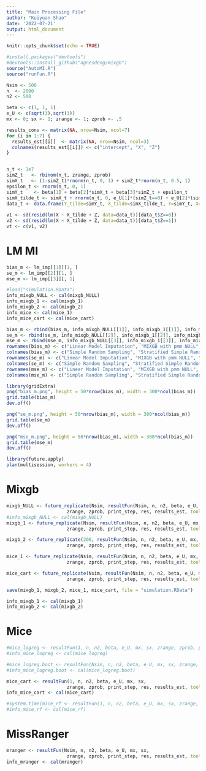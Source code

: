 ```yaml
---
title: "Main Processing File"
author: "Kuiyuan Shao"
date: '2022-07-21'
output: html_document
---
```


```r
knitr::opts_chunk$set(echo = TRUE)
```

```r
#install.packages("devtools")
#devtools::install_github("agnesdeng/mixgb")
source("AutoMI.R")
source("runFun.R")
```

```r
Nsim <- 500
n  <- 2000
n2 <- 500

beta <- c(1, 1, 1)
e_U <- c(sqrt(3),sqrt(3))
mx <- 0; sx <- 1; zrange <- 1; zprob <- .5
```


```r
results_conv <- matrix(NA, nrow=Nsim, ncol=7)
for (i in 1:7) {
  results_est[[i]]  <- matrix(NA, nrow=Nsim, ncol=3)
  colnames(results_est[[i]]) <- c("intercept", "X", "Z")
}


n_t <- 1e7
simZ_t   <- rbinom(n_t, zrange, zprob)
simX_t   <- (1-simZ_t)*rnorm(n_t, 0, 1) + simZ_t*rnorm(n_t, 0.5, 1)
epsilon_t <- rnorm(n_t, 0, 1)
simY_t    <- beta[1] + beta[2]*simX_t + beta[3]*simZ_t + epsilon_t
simX_tilde_t <- simX_t + rnorm(n_t, 0, e_U[1]*(simZ_t==0) + e_U[2]*(simZ_t==1))
data_t <- data.frame(Y_tilde=simY_t, X_tilde=simX_tilde_t, Y=simY_t, X=simX_t, Z=simZ_t)
      
v1 <- sd(resid(lm(X ~ X_tilde + Z, data=data_t))[data_t$Z==0])
v2 <- sd(resid(lm(X ~ X_tilde + Z, data=data_t))[data_t$Z==1])
vt <- c(v1, v2)
```

# LM MI
```r
bias_m <- lm_imp[[1]][1, ]
se_m <- lm_imp[[2]][1, ]
mse_m <- lm_imp[[3]][, 1]
```

```r
#load("simulation.RData")
info_mixgb_NULL <- cal(mixgb_NULL)
info_mixgb_1 <- cal(mixgb_1)
info_mixgb_2 <- cal(mixgb_2)
info_mice <- cal(mice_1)
info_mice_cart <- cal(mice_cart)
```

```r
bias_m <- rbind(bias_m, info_mixgb_NULL[[1]], info_mixgb_1[[1]], info_mixgb_2[[1]], info_mice[[1]], info_mice_cart[[1]])
se_m <- rbind(se_m, info_mixgb_NULL[[2]], info_mixgb_1[[2]], info_mixgb_2[[2]], info_mice[[2]], info_mice_cart[[2]])
mse_m <- rbind(mse_m, info_mixgb_NULL[[3]], info_mixgb_1[[3]], info_mixgb_2[[3]], info_mice[[3]], info_mice_cart[[3]])
rownames(bias_m) <- c("Linear Model Imputation", "MIXGB with pmm NULL", "MIXGB with pmm 1", "MIXGB with pmm 2", "MICE by Default", "MICE with Regression Trees")
colnames(bias_m) <- c("Simple Random Sampling", "Stratified Simple Random Sampling", "Outcome-Dependent Sampling", "Residual Sampling", "Weighted Residual Sampling", "Score Function Sampling", "Score Function Sampling with Neyman Allocation")
rownames(se_m) <- c("Linear Model Imputation", "MIXGB with pmm NULL", "MIXGB with pmm 1", "MIXGB with pmm 2", "MICE by Default", "MICE with Regression Trees")
colnames(se_m) <- c("Simple Random Sampling", "Stratified Simple Random Sampling", "Outcome-Dependent Sampling", "Residual Sampling", "Weighted Residual Sampling", "Score Function Sampling", "Score Function Sampling with Neyman Allocation")
rownames(mse_m) <- c("Linear Model Imputation", "MIXGB with pmm NULL", "MIXGB with pmm 1", "MIXGB with pmm 2", "MICE by Default", "MICE with Regression Trees")
colnames(mse_m) <- c("Simple Random Sampling", "Stratified Simple Random Sampling", "Outcome-Dependent Sampling", "Residual Sampling", "Weighted Residual Sampling", "Score Function Sampling", "Score Function Sampling with Neyman Allocation")

library(gridExtra)
png("bias_m.png", height = 50*nrow(bias_m), width = 300*ncol(bias_m))
grid.table(bias_m)
dev.off()

png("se_m.png", height = 50*nrow(bias_m), width = 300*ncol(bias_m))
grid.table(se_m)
dev.off()

png("mse_m.png", height = 50*nrow(bias_m), width = 300*ncol(bias_m))
grid.table(mse_m)
dev.off()
```


```r
library(future.apply)
plan(multisession, workers = 4)
```

# Mixgb
```r
mixgb_NULL <- future_replicate(Nsim, resultFun(Nsim, n, n2, beta, e_U, mx, sx, 
                      zrange, zprob, print_step, res, results_est, tool = "mixgb", method = NULL))
#info_mixgb_NULL <- cal(mixgb_NULL)
mixgb_1 <- future_replicate(Nsim, resultFun(Nsim, n, n2, beta, e_U, mx, sx, 
                      zrange, zprob, print_step, res, results_est, tool = "mixgb", method = 1))

mixgb_2 <- future_replicate(200, resultFun(Nsim, n, n2, beta, e_U, mx, sx, 
                      zrange, zprob, print_step, res, results_est, tool = "mixgb", method = 2))

mice_1 <- future_replicate(Nsim, resultFun(Nsim, n, n2, beta, e_U, mx, sx, 
                      zrange, zprob, print_step, res, results_est, tool = "mice", method = NULL))

mice_cart <- future_replicate(Nsim, resultFun(Nsim, n, n2, beta, e_U, mx, sx, 
                      zrange, zprob, print_step, res, results_est, tool = "mice", method = "cart"))

save(mixgb_1, mixgb_2, mice_1, mice_cart, file = "simulation.RData")

info_mixgb_1 <- cal(mixgb_1)
info_mixgb_2 <- cal(mixgb_2)
```


# Mice
```r
#mice_logreg <- resultFun(1, n, n2, beta, e_U, mx, sx, zrange, zprob, print_step, res, results_est, tool = "mice", method = "logreg")
#info_mice_logreg <- cal(mice_logreg)

#mice_logreg.boot <- resultFun(Nsim, n, n2, beta, e_U, mx, sx, zrange, zprob, print_step, res, results_est, tool = "mice", method = "logreg.boot")
#info_mice_logreg.boot <- cal(mice_logreg.boot)

mice_cart <- resultFun(1, n, n2, beta, e_U, mx, sx, 
                      zrange, zprob, print_step, res, results_est, tool = "mice", method = NULL)
info_mice_cart <- cal(mice_cart)

#system.time(mice_rf <- resultFun(1, n, n2, beta, e_U, mx, sx, zrange, zprob, print_step, res, results_est, tool = "mice", method = "rf"))
#info_mice_rf <- cal(mice_rf)
```


# MissRanger
```r
mranger <- resultFun(Nsim, n, n2, beta, e_U, mx, sx, 
                      zrange, zprob, print_step, res, results_est, tool = "mrangermi", method = NULL)
info_mranger <- cal(mranger)
```